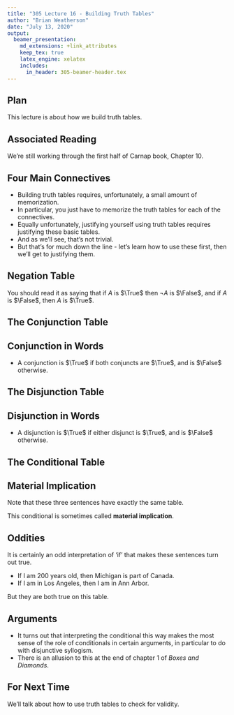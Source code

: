 ```yaml
---
title: "305 Lecture 16 - Building Truth Tables"
author: "Brian Weatherson"
date: "July 13, 2020"
output: 
  beamer_presentation:
    md_extensions: +link_attributes
    keep_tex: true
    latex_engine: xelatex
    includes:
      in_header: 305-beamer-header.tex
---
```


## Plan

This lecture is about how we build truth tables.

## Associated Reading

We're still working through the first half of Carnap book, Chapter 10.

## Four Main Connectives

- Building truth tables requires, unfortunately, a small amount of memorization.
- In particular, you just have to memorize the truth tables for each of the connectives.
- Equally unfortunately, justifying yourself using truth tables requires justifying these basic tables.
- And as we'll see, that's not trivial.
- But that's for much down the line - let's learn how to use these first, then we'll get to justifying them.

## Negation Table

\begin{center}
\begin{tabular}{@{ }c | c@{ }@{ }c}
A & $\neg$ & A\\
\hline 
$\True$ & \textcolor{red}{$\False$} & $\True$\\
$\False$ & \textcolor{red}{$\True$} & $\False$\\
\end{tabular}
\bigskip
\end{center}

You should read it as saying that if $A$ is $\True$ then $\neg A$ is $\False$, and if $A$ is $\False$, then $A$ is $\True$.

## The Conjunction Table

\begin{center}
\begin{tabular}{@{ }c@{ }@{ }c | c@{ }@{ }c@{ }@{ }c@{ }@{ }c@{ }@{ }c}
A & B &  & A & $\wedge$ & B & \\
\hline 
$\True$ & $\True$ &  & $\True$ & \textcolor{red}{$\True$} & $\True$ & \\
$\True$ & $\False$ &  & $\True$ & \textcolor{red}{$\False$} & $\False$ & \\
$\False$ & $\True$ &  & $\False$ & \textcolor{red}{$\False$} & $\True$ & \\
$\False$ & $\False$ &  & $\False$ & \textcolor{red}{$\False$} & $\False$ & \\
\end{tabular}
\end{center}

## Conjunction in Words

- A conjunction is $\True$ if both conjuncts are $\True$, and is $\False$ otherwise.

## The Disjunction Table

\begin{center}
\begin{tabular}{@{ }c@{ }@{ }c | c@{ }@{ }c@{ }@{ }c@{ }@{ }c@{ }@{ }c}
A & B &  & A & $\vee$ & B & \\
\hline 
$\True$ & $\True$ &  & $\True$ & \textcolor{red}{$\True$} & $\True$ & \\
$\True$ & $\False$ &  & $\True$ & \textcolor{red}{$\True$} & $\False$ & \\
$\False$ & $\True$ &  & $\False$ & \textcolor{red}{$\True$} & $\True$ & \\
$\False$ & $\False$ &  & $\False$ & \textcolor{red}{$\False$} & $\False$ & \\
\end{tabular}
\end{center}

## Disjunction in Words

- A disjunction is $\True$ if either disjunct is $\True$, and is $\False$ otherwise.

## The Conditional Table

\begin{center}
\begin{tabular}{@{ }c@{ }@{ }c | c@{ }@{ }c@{ }@{ }c@{ }@{ }c@{ }@{ }c}
A & B &  & A & $\rightarrow$ & B & \\
\hline 
$\True$ & $\True$ &  & $\True$ & \textcolor{red}{$\True$} & $\True$ & \\
$\True$ & $\False$ &  & $\True$ & \textcolor{red}{$\False$} & $\False$ & \\
$\False$ & $\True$ &  & $\False$ & \textcolor{red}{$\True$} & $\True$ & \\
$\False$ & $\False$ &  & $\False$ & \textcolor{red}{$\True$} & $\False$ & \\
\end{tabular}
\end{center}

## Material Implication

Note that these three sentences have exactly the same table.

\begin{center}
\bigskip
\begin{tabular}{@{ }c@{ }@{ }c | c@{ }@{ }c@{ }@{ }c@{ }@{ }c@{ }@{ }c | c@{ }@{ }c@{ }@{ }c@{ }@{ }c@{ }@{ }c@{ }@{ }c | c@{ }@{}c@{}@{ }c@{ }@{ }c@{ }@{ }c@{ }@{ }c@{ }@{}c@{ }}
A & B &  & A & $\rightarrow$ & B &  &  & $\neg$ & A & $\vee$ & B &  & $\neg$ & ( & A & $\wedge$ & $\neg$ & B & )\\
\hline 
$\True$ & $\True$ &  & $\True$ & \textcolor{red}{$\True$} & $\True$ &  &  & $\False$ & $\True$ & \textcolor{red}{$\True$} & $\True$ &  & \textcolor{red}{$\True$} &  & $\True$ & $\False$ & $\False$ & $\True$ & \\
$\True$ & $\False$ &  & $\True$ & \textcolor{red}{$\False$} & $\False$ &  &  & $\False$ & $\True$ & \textcolor{red}{$\False$} & $\False$ &  & \textcolor{red}{$\False$} &  & $\True$ & $\True$ & $\True$ & $\False$ & \\
$\False$ & $\True$ &  & $\False$ & \textcolor{red}{$\True$} & $\True$ &  &  & $\True$ & $\False$ & \textcolor{red}{$\True$} & $\True$ &  & \textcolor{red}{$\True$} &  & $\False$ & $\False$ & $\False$ & $\True$ & \\
$\False$ & $\False$ &  & $\False$ & \textcolor{red}{$\True$} & $\False$ &  &  & $\True$ & $\False$ & \textcolor{red}{$\True$} & $\False$ &  & \textcolor{red}{$\True$} &  & $\False$ & $\False$ & $\True$ & $\False$ & \\
\end{tabular}
\bigskip
\end{center}

This conditional is sometimes called **material implication**.

## Oddities

It is certainly an odd interpretation of 'if' that makes these sentences turn out true.

- If I am 200 years old, then Michigan is part of Canada.
- If I am in Los Angeles, then I am in Ann Arbor.

But they are both true on this table.

## Arguments

- It turns out that interpreting the conditional this way makes the most sense of the role of conditionals in certain arguments, in particular to do with disjunctive syllogism.
- There is an allusion to this at the end of chapter 1 of _Boxes and Diamonds_.

## For Next Time

We'll talk about how to use truth tables to check for validity.

